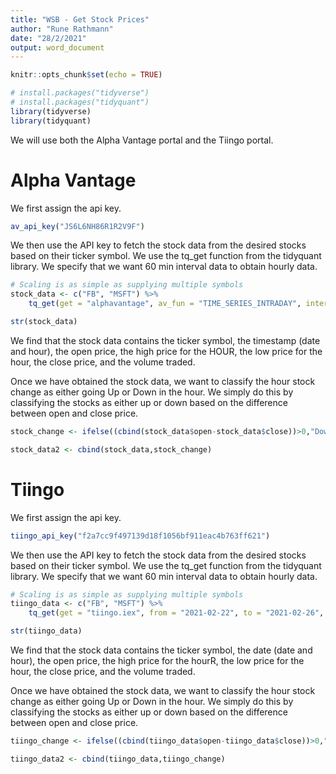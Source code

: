 ```yaml
---
title: "WSB - Get Stock Prices"
author: "Rune Rathmann"
date: "28/2/2021"
output: word_document
---
```


```r
knitr::opts_chunk$set(echo = TRUE)
```



```r
# install.packages("tidyverse")
# install.packages("tidyquant")
library(tidyverse)
library(tidyquant)
```

We will use both the Alpha Vantage portal and the Tiingo portal.

# Alpha Vantage

We first assign the api key.
```r
av_api_key("JS6L6NH86R1R2V9F")
```

We then use the API key to fetch the stock data from the desired stocks based on their ticker symbol. We use the tq_get function from the tidyquant library. We specify that we want 60 min interval data to obtain hourly data.

```r
# Scaling is as simple as supplying multiple symbols
stock_data <- c("FB", "MSFT") %>%
    tq_get(get = "alphavantage", av_fun = "TIME_SERIES_INTRADAY", interval = "60min")

str(stock_data)
```

We find that the stock data contains the ticker symbol, the timestamp (date and hour), the open price, the high price for the HOUR, the low price for the hour, the close price, and the volume traded.

Once we have obtained the stock data, we want to classify the hour stock change as either going Up or Down in the hour. We simply do this by classifying the stocks as either up or down based on the difference between open and close price.

```r
stock_change <- ifelse((cbind(stock_data$open-stock_data$close))>0,"Down","Up")

stock_data2 <- cbind(stock_data,stock_change)
```



# Tiingo

We first assign the api key.
```r
tiingo_api_key("f2a7cc9f497139d18f1056bf911eac4b763ff621")
```

We then use the API key to fetch the stock data from the desired stocks based on their ticker symbol. We use the tq_get function from the tidyquant library. We specify that we want 60 min interval data to obtain hourly data.

```r
# Scaling is as simple as supplying multiple symbols
tiingo_data <- c("FB", "MSFT") %>%
    tq_get(get = "tiingo.iex", from = "2021-02-22", to = "2021-02-26", resample_frequency = "60min")

str(tiingo_data)
```

We find that the stock data contains the ticker symbol, the date (date and hour), the open price, the high price for the hourR, the low price for the hour, the close price, and the volume traded.

Once we have obtained the stock data, we want to classify the hour stock change as either going Up or Down in the hour. We simply do this by classifying the stocks as either up or down based on the difference between open and close price.

```r
tiingo_change <- ifelse((cbind(tiingo_data$open-tiingo_data$close))>0,"Down","Up")

tiingo_data2 <- cbind(tiingo_data,tiingo_change)
```




